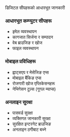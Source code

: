 <ContentSection>
  <IconHeading icon="computer">डिजिटल सीपहरूको आधारभूत जानकारी</IconHeading>

### आधारभूत कम्प्युटर सीपहरू

- इमेल व्यवस्थापन
- कागजात सिर्जना र सम्पादन
- वेब ब्राउजिङ र खोज
- फाइल व्यवस्थापन

### मोबाइल प्रविधिहरू

- ह्वाट्सएप र मेसेजिङ एप्स
- मोबाइल बैंकिङ एप्स
- रोजगारी खोज एप्लिकेसनहरू
- नेभिगेसन टुल्स (गूगल म्याप्स)

### अनलाइन सुरक्षा

- पासवर्ड सुरक्षा
- व्यक्तिगत जानकारी सुरक्षा
- सुरक्षित इन्टरनेट ब्राउजिङ
- अनलाइन ठगीबाट बच्ने

<MoreInfoButton href="/ne/skills/digital-safety" text="डिजिटल सुरक्षाको बारेमा जान्नुहोस्" />
</ContentSection>
